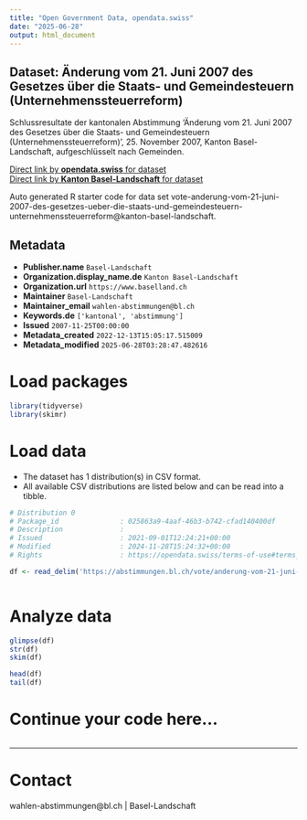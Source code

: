 ```yaml
---
title: "Open Government Data, opendata.swiss"
date: "2025-06-28"
output: html_document
---
```


## Dataset: Änderung vom 21. Juni 2007 des Gesetzes über die Staats- und Gemeindesteuern (Unternehmenssteuerreform)

Schlussresultate der kantonalen Abstimmung 'Änderung vom 21. Juni 2007 des Gesetzes über die Staats- und Gemeindesteuern (Unternehmenssteuerreform)', 25. November 2007, Kanton Basel-Landschaft, aufgeschlüsselt nach Gemeinden.

[Direct link by **opendata.swiss** for dataset](https://opendata.swiss/de/dataset/anderung-vom-21-juni-2007-des-gesetzes-uber-die-staats-und-gemeindesteuern-unternehmenssteuerre)<br>
[Direct link by **Kanton Basel-Landschaft** for dataset](https://abstimmungen.bl.ch/vote/anderung-vom-21-juni-2007-des-gesetzes-ueber-die-staats-und-gemeindesteuern-unternehmenssteuerreform/data)

Auto generated R starter code for data set vote-anderung-vom-21-juni-2007-des-gesetzes-ueber-die-staats-und-gemeindesteuern-unternehmenssteuerreform@kanton-basel-landschaft.

## Metadata

- **Publisher.name** `Basel-Landschaft`
- **Organization.display_name.de** `Kanton Basel-Landschaft`
- **Organization.url** `https://www.baselland.ch`
- **Maintainer** `Basel-Landschaft`
- **Maintainer_email** `wahlen-abstimmungen@bl.ch`
- **Keywords.de** `['kantonal', 'abstimmung']`
- **Issued** `2007-11-25T00:00:00`
- **Metadata_created** `2022-12-13T15:05:17.515009`
- **Metadata_modified** `2025-06-28T03:28:47.482616`


# Load packages

```r

library(tidyverse)
library(skimr)

```

# Load data

-   The dataset has 1 distribution(s) in CSV format.
-   All available CSV distributions are listed below and can be read into a tibble.

```r

# Distribution 0
# Package_id               : 025863a9-4aaf-46b3-b742-cfad140400df
# Description              : 
# Issued                   : 2021-09-01T12:24:21+00:00
# Modified                 : 2024-11-28T15:24:32+00:00
# Rights                   : https://opendata.swiss/terms-of-use#terms_by

df <- read_delim('https://abstimmungen.bl.ch/vote/anderung-vom-21-juni-2007-des-gesetzes-ueber-die-staats-und-gemeindesteuern-unternehmenssteuerreform/data-csv')



```

# Analyze data

```r

glimpse(df)
str(df)
skim(df)

head(df)
tail(df)

```

# Continue your code here...

```r

```

------------------------------------------------------------------------

# Contact

wahlen-abstimmungen@bl.ch | Basel-Landschaft
